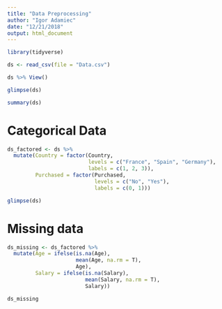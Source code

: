 ```yaml
---
title: "Data Preprocessing"
author: "Igor Adamiec"
date: "12/21/2018"
output: html_document
---
```


```r
library(tidyverse)
```

```r
ds <- read_csv(file = "Data.csv")
```

```r
ds %>% View()
```

```r
glimpse(ds)
```
```r
summary(ds)
```

# Categorical Data

```r
ds_factored <- ds %>% 
  mutate(Country = factor(Country, 
                          levels = c("France", "Spain", "Germany"), 
                          labels = c(1, 2, 3)),
         Purchased = factor(Purchased,
                            levels = c("No", "Yes"),
                            labels = c(0, 1)))
```

```r
glimpse(ds)
```

# Missing data

```r
ds_missing <- ds_factored %>% 
  mutate(Age = ifelse(is.na(Age), 
                      mean(Age, na.rm = T), 
                      Age),
         Salary = ifelse(is.na(Salary),
                         mean(Salary, na.rm = T),
                         Salary))

ds_missing
```

